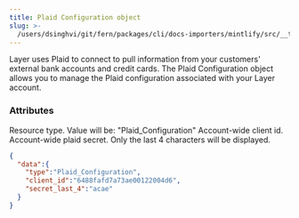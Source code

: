 ```yaml
---
title: Plaid Configuration object
slug: >-
  /users/dsinghvi/git/fern/packages/cli/docs-importers/mintlify/src/__test__/fixtures/layerfi/api-reference/plaid
---
```


Layer uses Plaid to connect to pull information from your customers' external bank accounts and credit cards. The Plaid Configuration object allows you to manage the Plaid configuration associated with your Layer account.

### Attributes

<ParamField body="type" type="string">
  Resource type. Value will be: "Plaid_Configuration"
</ParamField>
<ParamField body="client_id" type="string">
  Account-wide client id.
</ParamField>
<ParamField body="secret_last_4" type="string">
  Account-wide plaid secret. Only the last 4 characters will be displayed.
</ParamField>


<ResponseExample>

```json Example
{
  "data":{
    "type":"Plaid_Configuration",
    "client_id":"6488fafd7a73ae00122004d6",
    "secret_last_4":"acae"
  }
}
```

</ResponseExample>